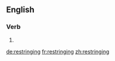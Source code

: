 ==English==

===Verb===
{{head|en}}

# {{present participle of|restring}}

[[de:restringing]]
[[fr:restringing]]
[[zh:restringing]]